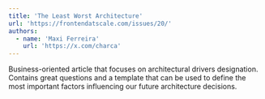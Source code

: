 ```yaml
---
title: 'The Least Worst Architecture'
url: 'https://frontendatscale.com/issues/20/'
authors:
  - name: 'Maxi Ferreira'
    url: 'https://x.com/charca'
---
```


Business-oriented article that focuses on architectural drivers designation. Contains great questions and a template that can be used to define the most important factors influencing our future architecture decisions.
